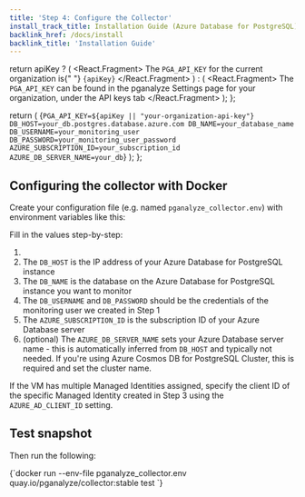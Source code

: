 ```yaml
---
title: 'Step 4: Configure the Collector'
install_track_title: Installation Guide (Azure Database for PostgreSQL)
backlink_href: /docs/install
backlink_title: 'Installation Guide'
---
```



  return apiKey ? (
    <React.Fragment>
      The <code>PGA_API_KEY</code> for the current organization is{" "}
      <code>{apiKey}</code>
    </React.Fragment>
  ) : (
    <React.Fragment>
      The <code>PGA_API_KEY</code> can be found in the pganalyze Settings page
      for your organization, under the API keys tab
    </React.Fragment>
  );
};

  return (
    <CodeBlock>
      {`PGA_API_KEY=${apiKey || "your-organization-api-key"}
DB_HOST=your_db.postgres.database.azure.com
DB_NAME=your_database_name
DB_USERNAME=your_monitoring_user
DB_PASSWORD=your_monitoring_user_password
AZURE_SUBSCRIPTION_ID=your_subscription_id
AZURE_DB_SERVER_NAME=your_db`}
    </CodeBlock>
  );
};

## Configuring the collector with Docker

Create your configuration file (e.g. named `pganalyze_collector.env`) with environment variables like this:

<CollectorDotEnv apiKey={props.apiKey} />

Fill in the values step-by-step:

1. <APIKeyInstructions apiKey={props.apiKey} />
2. The `DB_HOST` is the IP address of your Azure Database for PostgreSQL instance
3. The `DB_NAME` is the database on the Azure Database for PostgreSQL instance you want to monitor
4. The `DB_USERNAME` and `DB_PASSWORD` should be the credentials of the monitoring user we created in Step 1
5. The `AZURE_SUBSCRIPTION_ID` is the subscription ID of your Azure Database server
6. (optional) The `AZURE_DB_SERVER_NAME` sets your Azure Database server name - this is automatically inferred from `DB_HOST` and typically not needed.
If you're using Azure Cosmos DB for PostgreSQL Cluster, this is required and set the cluster name.

If the VM has multiple Managed Identities assigned, specify the client ID of the specific Managed Identity created in Step 3
using the `AZURE_AD_CLIENT_ID` setting.

## Test snapshot

Then run the following:

<CodeBlock language="bash">
{`docker run --env-file pganalyze_collector.env quay.io/pganalyze/collector:stable test
`}
</CodeBlock>

<PublicLastStepLogInsightsLink />
